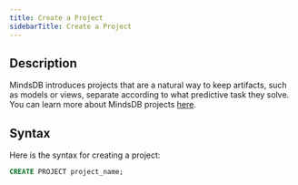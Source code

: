 ```yaml
---
title: Create a Project
sidebarTitle: Create a Project
---
```


## Description

MindsDB introduces projects that are a natural way to keep artifacts, such as models or views, separate according to what predictive task they solve. You can learn more about MindsDB projects [here](/sql/project).

## Syntax

Here is the syntax for creating a project:

```sql
CREATE PROJECT project_name;
```
